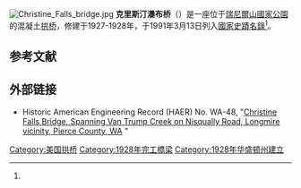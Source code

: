 {{Infobox bridge
| bridge_name      = 克里斯汀瀑布桥
| native_name      = Christine Falls Bridge
| native_name_lang = en
| image            = Christine Falls.jpg
| image_size       = 
| alt              = 
| caption          = 
| official_name    = 
| other_name       = 
| carries          = Paradise Road
| crosses          = Van Trump Creek
| locale           = [[Paradise,_Washington|Paradise, Washington]]
| owner            = 
| maint            = 
| id               =
| website          =
| architect        = 
| designer         = 
| engineering      = 
| design           = Deck arch
| material         = 
| length           = 56 feet (17 m)
| width            = 30 feet (9.1 m)
| height           = 
| mainspan         = 
| spans            = 
| pierswater       = 
| load             = 
| clearance        = 
| below            = 
| life             = 
| builder          = J.D. Tobin
| fabricator       = 
| begin            = 
| complete         = 1928年
| cost             = 
| open             = 
| inaugurated      = 
| toll             = 
| traffic          = 
| preceded         = 
| followed         = 
| heritage         =
| collapsed        = 
| closed           =
| replaces         =
| latd  =  46 | latm  = 46 | lats  = 51 | latNS  = N
| longd = 121 | longm = 46 | longs = 42 | longEW = W
| coordinates_display = inline,title
| coordinates_region  = US-WA
| map_type            = USA Washington
| extra            = 
{{Infobox NRHP
  | embed = yes
  | name = Christine Falls Bridge
  | nrhp_type = 
  | image = 
  | caption = 
  | nearest_city= 
  | built =
  | architecture = Rustic style
  | added = March 13, 1991
  | area = Less than one acre
  | governing_body = National Park Service
  | mpsub = [http://pdfhost.focus.nps.gov/docs/NRHP/Text/64500707.pdf Mt. Rainier National Park MPS]
  | refnum = 91000196<ref name=nris>{{NRISref|version=2009a}}</ref>
}} }}
[[File:Christine_Falls_bridge.jpg|thumb]]
'''克里斯汀瀑布桥'''（{{lang-en|Christine Falls Bridge}}）是一座位于[[瑞尼爾山國家公園|瑞尼爾山國家公園]]的混凝土[[拱桥|拱桥]]，修建于1927-1928年，于1991年3月13日列入[[國家史蹟名錄|國家史蹟名錄]]<ref name=nris/>。

== 参考文献 ==
{{Reflist}}

== 外部链接 ==
* Historic American Engineering Record<span contenteditable="false"> (HAER) No.</span> <span contenteditable="false">WA-48, "</span>[http://loc.gov/pictures/item/wa0358 Christine Falls Bridge, Spanning Van Trump Creek on Nisqually Road, Longmire vicinity, Pierce County, WA] {{Wayback|url=http://loc.gov/pictures/item/wa0358 |date=20210307025616 }}<span contenteditable="false">"</span>
[[Category:美国拱桥|Category:美国拱桥]]
[[Category:1928年完工橋梁|Category:1928年完工橋梁]]
[[Category:1928年华盛顿州建立|Category:1928年华盛顿州建立]]